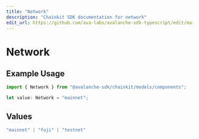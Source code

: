 ```yaml
---
title: "Network"
description: "Chainkit SDK documentation for network"
edit_url: https://github.com/ava-labs/avalanche-sdk-typescript/edit/main/chainkit/docs/models/components/network.md
---
```


# Network

## Example Usage

```typescript
import { Network } from "@avalanche-sdk/chainkit/models/components";

let value: Network = "mainnet";
```

## Values

```typescript
"mainnet" | "fuji" | "testnet"
```